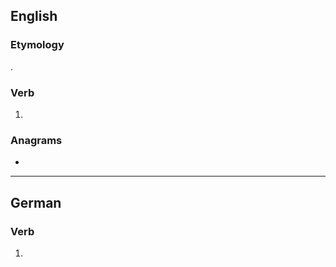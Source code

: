 ==English==

===Etymology===
{{suffix|ring|est|lang=en}}.

===Verb===
{{head|en|verb form}}

# {{en-archaic second-person singular of|ring|lang=en}}

===Anagrams===
* {{anagrams|en|Ginters|Stinger|Tigners|Tsering|resting|stinger|tingers}}

----

==German==

===Verb===
{{head|de|verb form}}

# {{de-verb form of|ringen|2|s|k1}}